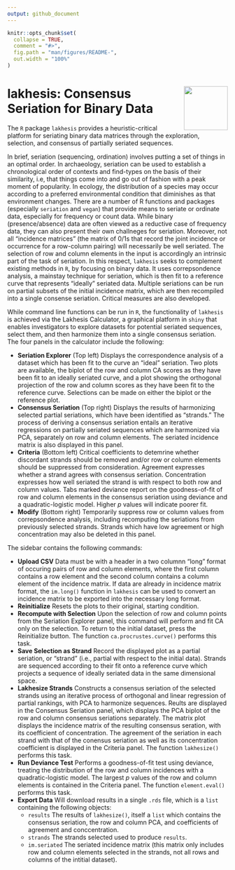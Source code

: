 ```yaml
---
output: github_document
---
```


<!-- README.md is generated from README.Rmd. Please edit that file -->

```r
knitr::opts_chunk$set(
  collapse = TRUE,
  comment = "#>",
  fig.path = "man/figures/README-",
  out.width = "100%"
)
```

# <img src="man/figures/logo.png" align="right" width="100px"/> lakhesis: Consensus Seriation for Binary Data

<!-- badges: start -->
<!-- badges: end -->

The `R` package `lakhesis` provides a heuristic-critical platform for seriating binary data matrices through the exploration, selection, and consensus of partially seriated sequences. 

In brief, seriation (sequencing, ordination) involves putting a set of things in an optimal order. In archaeology, seriation can be used to establish a chronological order of contexts and find-types on the basis of their similarity, i.e, that things come into and go out of fashion with a peak moment of popularity. In ecology, the distribution of a species may occur according to a preferred environmental condition that diminishes as that environment changes. There are a number of R functions and packages (especially `seriation` and `vegan`) that provide means to seriate or ordinate data, especially for frequency or count data. While binary (presence/absence) data are often viewed as a reductive case of frequency data, they can also present their own challneges for seriation. Moreover, not all "incidence matrices" (the matrix of 0/1s that record the joint incidence or occurrence for a row-column pairing) will necessarily be well seriated. The selection of row and column elements in the input is accordingly an intrinsic part of the task of seriation. In this respect, `lakhesis` seeks to complement existing methods in `R`, by focusing on binary data. It uses correpsondence analysis, a mainstay technique for seriation, which is then fit to a reference curve that represents "ideally" seriated data. Multiple seriations can be run on partial subsets of the initial incidence matrix, which are then recompiled into a single consense seriation. Critical measures are also developed.

While command line functions can be run in `R`, the functionality of `lakhesis` is achieved via the Lakhesis Calculator, a graphical platform in `shiny` that enables investigators to explore datasets for potential seriated sequences, select them, and then harmonize them into a single consensus seriation. The four panels in the calculator include the following:

* **Seriation Explorer** (Top left) Displays the correspondence analysis of a dataset which has been fit to the curve an "ideal" seriation. Two plots are available, the biplot of the row and column CA scores as they have been fit to an ideally seriated curve, and a plot showing the orthogonal projection of the row and column scores as they have been fit to the reference curve. Selections can be made on either the biplot or the reference plot.
* **Consensus Seriation** (Top right) Displays the results of harmonizing selected partial seriations, which have been identified as "strands." The process of deriving a consensus seriation entails an iterative regressions on partially seriated sequences which are harmonized via PCA, separately on row and column elements. The seriated incidence matrix is also displayed in this panel.
* **Criteria** (Bottom left) Critical coefficients to detemrine whether discordant strands should be removed and/or row or column elements should be suppressed from consideration. Agreement expresses whether a strand agrees with consensus seriation. Concentration expresses how well seriated the strand is with respect to both row and column values. Tabs marked deviance report on the goodness-of-fit of row and column elements in the consensus seriation using deviance and a quadratic-logistic model. Higher $p$ values will indicate poorer fit.
* **Modify**  (Bottom right) Temporarily suppress row or column values from correpsondence analysis, including recomputing the seriations from previously selected strands. 
Strands which have low agreement or high concentration may also be deleted in this panel.

The sidebar contains the following commands:

* **Upload CSV** Data must be with a header in a two columnn "long" format of occuring pairs of row and column elements, where the first column contains a row element and the second column contains a column element of the incidence matrix. If data are already in incidence matrix format, the `im.long()` function in `lakhesis` can be used to convert an incidence matrix to be exported into the necessary long format. 
* **Reinitialize** Resets the plots to their original, starting condition.
* **Recompute with Selection** Upon the selection of row and column points from the Seriation Explorer panel, this command will perform and fit CA only on the selection. To return to the initial dataset, press the Reinitialize button. The function `ca.procrustes.curve()` performs this task.
* **Save Selection as Strand** Record the displayed plot as a partial seriation, or "strand" (i.e., partial with respect to the initial data). Strands are sequenced according to their fit onto a reference curve which projects a sequence of ideally seriated data in the same dimensional space.
* **Lakhesize Strands** Constructs a consensus seriation of the selected strands using an iterative process of orthogonal and linear regression of partial rankings, with PCA to harmonize sequences. Reults are displayed in the Consensus Seriation panel, which displays the PCA biplot of the row and column consensus seriations separately. The matrix plot displays the incidence matrix of the resulting consensus seration, with its coefficient of concentration. The agreement of the seriation in each strand with that of the conensus seriation as well as its concentration coefficient is displayed in the Criteria panel. The function `lakhesize()` performs this task.
* **Run Deviance Test** Performs a goodness-of-fit test using deviance, treating the distribution of the row and column incidences with a quadratic-logistic model. The largest $p$ values of the row and column elements is contained in the Criteria panel.  The function `element.eval()` performs this task.
* **Export Data** Will download results in a single `.rds` file, which is a `list` containing the following objects:
  * `results` The results of `lakhesize()`, itself a `list` which contains the consensus seriation, the row and column PCA, and coefficients of agreement and conccentration.
  * `strands` The strands selected used to produce `results`.
  * `im.seriated` The seriated incidence matrix (this matrix only includes row and column elements selected in the strands, not all rows and columns of the intitial dataset).

